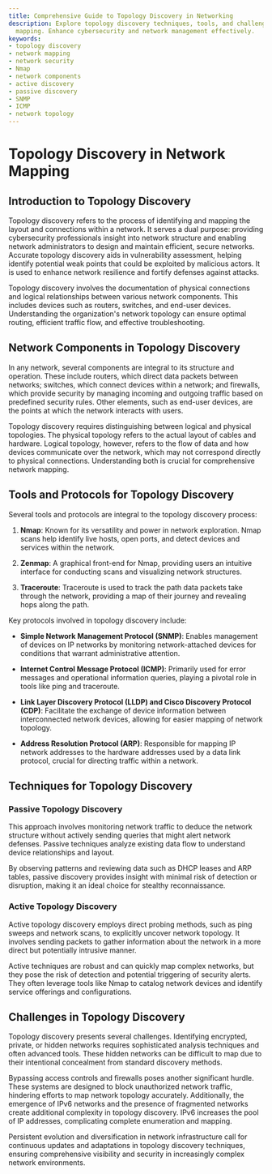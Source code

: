 ```yaml
---
title: Comprehensive Guide to Topology Discovery in Networking
description: Explore topology discovery techniques, tools, and challenges in network
  mapping. Enhance cybersecurity and network management effectively.
keywords:
- topology discovery
- network mapping
- network security
- Nmap
- network components
- active discovery
- passive discovery
- SNMP
- ICMP
- network topology
---
```


# Topology Discovery in Network Mapping

## Introduction to Topology Discovery

Topology discovery refers to the process of identifying and mapping the layout and connections within a network. It serves a dual purpose: providing cybersecurity professionals insight into network structure and enabling network administrators to design and maintain efficient, secure networks. Accurate topology discovery aids in vulnerability assessment, helping identify potential weak points that could be exploited by malicious actors. It is used to enhance network resilience and fortify defenses against attacks.

Topology discovery involves the documentation of physical connections and logical relationships between various network components. This includes devices such as routers, switches, and end-user devices. Understanding the organization's network topology can ensure optimal routing, efficient traffic flow, and effective troubleshooting.

## Network Components in Topology Discovery

In any network, several components are integral to its structure and operation. These include routers, which direct data packets between networks; switches, which connect devices within a network; and firewalls, which provide security by managing incoming and outgoing traffic based on predefined security rules. Other elements, such as end-user devices, are the points at which the network interacts with users.

Topology discovery requires distinguishing between logical and physical topologies. The physical topology refers to the actual layout of cables and hardware. Logical topology, however, refers to the flow of data and how devices communicate over the network, which may not correspond directly to physical connections. Understanding both is crucial for comprehensive network mapping.

## Tools and Protocols for Topology Discovery

Several tools and protocols are integral to the topology discovery process:

1. **Nmap**: Known for its versatility and power in network exploration. Nmap scans help identify live hosts, open ports, and detect devices and services within the network.

2. **Zenmap**: A graphical front-end for Nmap, providing users an intuitive interface for conducting scans and visualizing network structures.

3. **Traceroute**: Traceroute is used to track the path data packets take through the network, providing a map of their journey and revealing hops along the path.

Key protocols involved in topology discovery include:

- **Simple Network Management Protocol (SNMP)**: Enables management of devices on IP networks by monitoring network-attached devices for conditions that warrant administrative attention.

- **Internet Control Message Protocol (ICMP)**: Primarily used for error messages and operational information queries, playing a pivotal role in tools like ping and traceroute.

- **Link Layer Discovery Protocol (LLDP) and Cisco Discovery Protocol (CDP)**: Facilitate the exchange of device information between interconnected network devices, allowing for easier mapping of network topology.

- **Address Resolution Protocol (ARP)**: Responsible for mapping IP network addresses to the hardware addresses used by a data link protocol, crucial for directing traffic within a network.

## Techniques for Topology Discovery

### Passive Topology Discovery

This approach involves monitoring network traffic to deduce the network structure without actively sending queries that might alert network defenses. Passive techniques analyze existing data flow to understand device relationships and layout.

By observing patterns and reviewing data such as DHCP leases and ARP tables, passive discovery provides insight with minimal risk of detection or disruption, making it an ideal choice for stealthy reconnaissance.

### Active Topology Discovery

Active topology discovery employs direct probing methods, such as ping sweeps and network scans, to explicitly uncover network topology. It involves sending packets to gather information about the network in a more direct but potentially intrusive manner.

Active techniques are robust and can quickly map complex networks, but they pose the risk of detection and potential triggering of security alerts. They often leverage tools like Nmap to catalog network devices and identify service offerings and configurations.

## Challenges in Topology Discovery

Topology discovery presents several challenges. Identifying encrypted, private, or hidden networks requires sophisticated analysis techniques and often advanced tools. These hidden networks can be difficult to map due to their intentional concealment from standard discovery methods.

Bypassing access controls and firewalls poses another significant hurdle. These systems are designed to block unauthorized network traffic, hindering efforts to map network topology accurately. Additionally, the emergence of IPv6 networks and the presence of fragmented networks create additional complexity in topology discovery. IPv6 increases the pool of IP addresses, complicating complete enumeration and mapping.

Persistent evolution and diversification in network infrastructure call for continuous updates and adaptations in topology discovery techniques, ensuring comprehensive visibility and security in increasingly complex network environments.